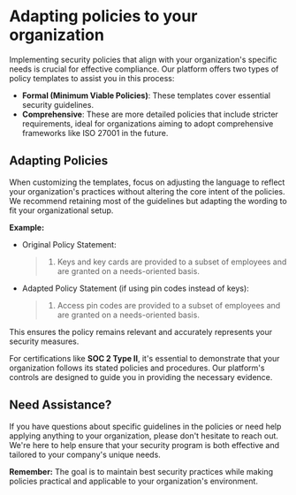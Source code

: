 # Adapting policies to your organization

Implementing security policies that align with your organization's specific needs is crucial for effective compliance. Our platform offers two types of policy templates to assist you in this process:

- **Formal (Minimum Viable Policies)**: These templates cover essential security guidelines.
- **Comprehensive**: These are more detailed policies that include stricter requirements, ideal for organizations aiming to adopt comprehensive frameworks like ISO 27001 in the future.

## Adapting Policies

When customizing the templates, focus on adjusting the language to reflect your organization's practices without altering the core intent of the policies. We recommend retaining most of the guidelines but adapting the wording to fit your organizational setup.

**Example:**

- Original Policy Statement:
    
    > 1. Keys and key cards are provided to a subset of employees and are granted on a needs-oriented basis.

- Adapted Policy Statement (if using pin codes instead of keys):
    
    > 1. Access pin codes are provided to a subset of employees and are granted on a needs-oriented basis.


This ensures the policy remains relevant and accurately represents your security measures.

For certifications like **SOC 2 Type II**, it's essential to demonstrate that your organization follows its stated policies and procedures. Our platform's controls are designed to guide you in providing the necessary evidence.

## Need Assistance?

If you have questions about specific guidelines in the policies or need help applying anything to your organization, please don't hesitate to reach out. We're here to help ensure that your security program is both effective and tailored to your company's unique needs.

**Remember:** The goal is to maintain best security practices while making policies practical and applicable to your organization's environment.